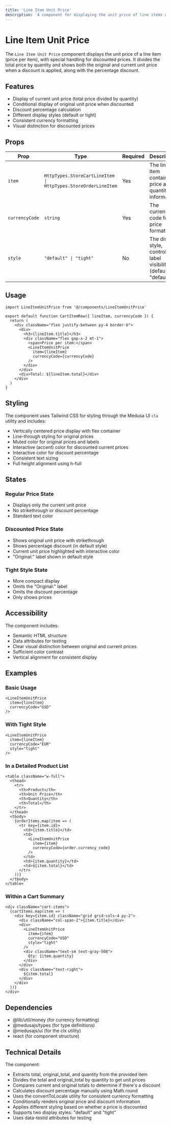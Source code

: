 ```yaml
---
title: 'Line Item Unit Price'
description: 'A component for displaying the unit price of line items with support for original and discounted prices.'
---
```


# Line Item Unit Price

The `Line Item Unit Price` component displays the unit price of a line item (price per item), with special handling for discounted prices. It divides the total price by quantity and shows both the original and current unit price when a discount is applied, along with the percentage discount.

## Features

- Display of current unit price (total price divided by quantity)
- Conditional display of original unit price when discounted
- Discount percentage calculation
- Different display styles (default or tight)
- Consistent currency formatting
- Visual distinction for discounted prices

## Props

| Prop | Type | Required | Description |
|------|------|----------|-------------|
| `item` | `HttpTypes.StoreCartLineItem \| HttpTypes.StoreOrderLineItem` | Yes | The line item containing price and quantity information |
| `currencyCode` | `string` | Yes | The currency code for price formatting |
| `style` | `"default" \| "tight"` | No | The display style, controls label visibility (defaults to "default") |

## Usage

```tsx copy
import LineItemUnitPrice from '@/components/LineItemUnitPrice'

export default function CartItemRow({ lineItem, currencyCode }) {
  return (
    <div className="flex justify-between py-4 border-b">
      <div>
        <h3>{lineItem.title}</h3>
        <div className="flex gap-x-2 mt-1">
          <span>Price per item:</span>
          <LineItemUnitPrice 
            item={lineItem} 
            currencyCode={currencyCode}
          />
        </div>
      </div>
      <div>Total: ${lineItem.total}</div>
    </div>
  )
}
```

## Styling

The component uses Tailwind CSS for styling through the Medusa UI `clx` utility and includes:

- Vertically centered price display with flex container
- Line-through styling for original prices
- Muted color for original prices and labels
- Interactive (accent) color for discounted current prices
- Interactive color for discount percentage
- Consistent text sizing
- Full height alignment using h-full

## States

### Regular Price State
- Displays only the current unit price
- No strikethrough or discount percentage
- Standard text color

### Discounted Price State
- Shows original unit price with strikethrough
- Shows percentage discount (in default style)
- Current unit price highlighted with interactive color
- "Original:" label shown in default style

### Tight Style State
- More compact display
- Omits the "Original:" label
- Omits the discount percentage
- Only shows prices

## Accessibility

The component includes:

- Semantic HTML structure
- Data attributes for testing
- Clear visual distinction between original and current prices
- Sufficient color contrast
- Vertical alignment for consistent display

## Examples

### Basic Usage

```tsx copy
<LineItemUnitPrice 
  item={lineItem} 
  currencyCode="USD"
/>
```

### With Tight Style

```tsx copy
<LineItemUnitPrice 
  item={lineItem} 
  currencyCode="EUR"
  style="tight"
/>
```

### In a Detailed Product List

```tsx copy
<table className="w-full">
  <thead>
    <tr>
      <th>Product</th>
      <th>Unit Price</th>
      <th>Quantity</th>
      <th>Total</th>
    </tr>
  </thead>
  <tbody>
    {orderItems.map(item => (
      <tr key={item.id}>
        <td>{item.title}</td>
        <td>
          <LineItemUnitPrice 
            item={item} 
            currencyCode={order.currency_code}
          />
        </td>
        <td>{item.quantity}</td>
        <td>${item.total}</td>
      </tr>
    ))}
  </tbody>
</table>
```

### Within a Cart Summary

```tsx copy
<div className="cart-items">
  {cartItems.map(item => (
    <div key={item.id} className="grid grid-cols-4 py-2">
      <div className="col-span-2">{item.title}</div>
      <div>
        <LineItemUnitPrice 
          item={item} 
          currencyCode="USD"
          style="tight"
        />
        <div className="text-sm text-gray-500">
          Qty: {item.quantity}
        </div>
      </div>
      <div className="text-right">
        ${item.total}
      </div>
    </div>
  ))}
</div>
```

## Dependencies

- @lib/util/money (for currency formatting)
- @medusajs/types (for type definitions)
- @medusajs/ui (for the clx utility)
- react (for component structure)

## Technical Details

The component:

- Extracts total, original_total, and quantity from the provided item
- Divides the total and original_total by quantity to get unit prices
- Compares current and original totals to determine if there's a discount
- Calculates discount percentage manually using Math.round
- Uses the convertToLocale utility for consistent currency formatting
- Conditionally renders original price and discount information
- Applies different styling based on whether a price is discounted
- Supports two display styles: "default" and "tight"
- Uses data-testid attributes for testing
